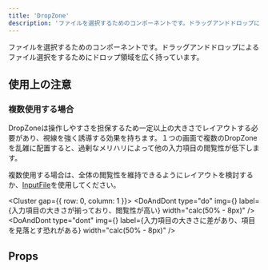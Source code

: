 ```yaml
---
title: 'DropZone'
description: 'ファイルを選択するためのコンポーネントです。ドラッグアンドドロップによるファイル選択をするためにドロップ領域を広く持っています。'
---
```


ファイルを選択するためのコンポーネントです。ドラッグアンドドロップによるファイル選択をするためにドロップ領域を広く持っています。

<ComponentStory name="DropZone" />

## 使用上の注意
### 複数使用する場合
DropZoneは操作しやすさを担保するため一定以上の大きさでレイアウトする必要があり、視線を強く誘導する効果を持ちます。１つの画面で複数のDropZoneを乱雑に配置すると、過剰なメリハリによって他の入力項目の閲覧性が低下します。

複数使用する場合は、全体の閲覧性を維持できるようにレイアウトを検討するか、[InputFile](/products/components/input-file/)を使用してください。

<Cluster gap={{ row: 0, column: 1 }}>
  <DoAndDont
    type="do"
    img={<StaticImage src={InputFileDo} alt="Do" />}
    label={<Text>入力項目の大きさが揃っており、閲覧性が高い</Text>}
    width="calc(50% - 8px)"
  />
  <DoAndDont
    type="dont"
    img={<StaticImage src={InputFileDont} alt="Dont" />}
    label={<Text>入力項目の大きさに差があり、項目を見落とす恐れがある</Text>}
    width="calc(50% - 8px)"
  />
</Cluster>



## Props

<ComponentPropsTable name="DropZone" />

